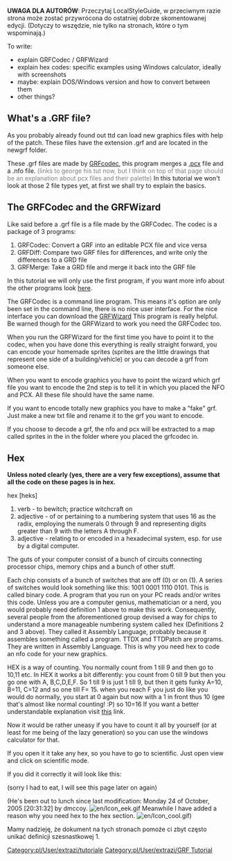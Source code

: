 {{pl/Development/NewGRF/inne strony|en=www.tt-wiki.net/wiki/Preliminaries|pl=pl/Development/NewGRF/NFO Tutorial/Preliminaries}}
<!--{{NFOTutorial}}-->{{pl/Development/NewGRF/NFO Tutorial/Navigation}}

'''UWAGA DLA AUTORÓW''': Przeczytaj LocalStyleGuide, w przeciwnym razie strona może zostać przywrócona do ostatniej dobrze skomentowanej edycji. (Dotyczy to wszędzie, nie tylko na stronach, które o tym wspominają.)

To write:

* explain GRFCodec / GRFWizard
* explain hex codes: specific examples using Windows calculator, ideally with screenshots
* maybe: explain DOS/Windows version and how to convert between them
* other things?

==What's a .GRF file?==

As you probably already found out ttd can load new graphics files with help of the patch. These files have the extension .grf and are located in the newgrf folder.

These .grf files are made by [http://dev.openttdcoop.org/projects/grfcodec GRFcodec], this program merges a [[en/DrawingSprites|.pcx]] file and a .nfo file. <span style='color:#808080'>(links to george his tut now, but I think on top of that page should be an explanation about pcx files and their palette)</span> In this tutorial we won't look at those 2 file types yet, at first we shall try to explain the basics.

== The GRFCodec and the GRFWizard ==

Like said before a .grf file is a file made by the GRFCodec. The codec is a package of 3 programs:

# GRFCodec: Convert a GRF into an editable PCX file and vice versa
# GRFDiff: Compare two GRF files for differences, and write only the differences to a GRD file
# GRFMerge: Take a GRD file and merge it back into the GRF file

In this tutorial we will only use the first program, if you want more info about the other programs look [http://www.ttdpatch.net/grfcodec/grfcodec.html here].

The GRFCodec is a command line program. This means it's option are only been set in the command line, there is no nice user interface. For the nice interface you can download the [http://www.divxland.org/ttd/ttdsolutions.htm GRFWizard] This program is really helpful. Be warned though for the GRFWizard to work you need the GRFCodec too.

When you run the GRFWizard for the first time you have to point it to the codec, when you have done this everything is really straight forward, you can encode your homemade sprites (sprites are the little drawings that represent one side of a building/vehicle) or you can decode a grf from someone else.

When you want to encode graphics you have to point the wizard which grf file you want to encode the 2nd step is to tell it in which you placed the NFO and PCX. All these file should have the same name.

If you want to encode totally new graphics you have to make a "fake" grf. Just make a new txt file and rename it to the grf you want to encode.

If you choose to decode a grf, the nfo and pcx will be extracted to a map called sprites in the in the folder where you placed the grfcodec in.

==Hex==

'''Unless noted clearly (yes, there are a very few exceptions), assume that all the code on these pages is in hex.'''

hex <nowiki>[heks]</nowiki>
# verb - to bewitch; practice witchcraft on
# adjective - of or pertaining to a numbering system that uses 16 as the radix, employing the numerals 0 through 9 and representing digits greater than 9 with the letters A through F.
# adjective - relating to or encoded in a hexadecimal system, esp. for use by a digital computer.

The guts of your computer consist of a bunch of circuits connecting processor chips, memory chips and a bunch of other stuff.

Each chip consists of a bunch of switches that are off (0) or on (1). A series of switches would look something like this: 1001 0001 1110 0101. This is called binary code. A program that you run on your PC reads and/or writes this code. Unless you are a computer genius, mathematician or a nerd, you would probably need definition 1 above to make this work. Consequently, several people from the aforementioned group devised a way for chips to understand a more manageable numbering system called hex (Definitions 2 and 3 above). They called it Assembly Language, probably because it assembles something called a program. TTDX and TTDPatch are programs. They are written in Assembly Language. This is why you need hex to code an nfo code for your new graphics.

HEX is a way of counting. You normally count from 1 till 9 and then go to 10,11 etc. In HEX it works a bit differently: you count from 0 till 9 but then you go one with A, B,C,D,E,F. So 1 till 9 is just 1 till 9, but then it gets funky A=10, B=11, C=12 and so one till F= 15. when you reach F you just do like you would do normally, you start at 0 again but now with a 1 in front thus 10 (gee that's almost like normal counting! :P) so 10=16 If you want a better understandable explanation visit [http://oss.oetiker.ch/rrdtool/tut/bin_dec_hex.en.html this] link.

Now it would be rather uneasy if you have to count it all by yourself (or at least for me being of the lazy generation) so you can use the windows calculator for that.

If you open it it take any hex, so you have to go to scientific. Just open view and click on scientific mode.

If you did it correctly it will look like this:

(sorry I had to eat, I will see this page later on again)

(He's been out to lunch since last modification: Monday 24 of October, 2005 [20:31:32] by dmccoy. [[File:en/Icon eek.gif]] Meanwhile I have added a reason why you need hex to the hex section. [[File:en/Icon cool.gif]])

Mamy nadzieję, że dokument na tych stronach pomoże ci zbyt często unikać definicji szesnastkowej 1.
<!--[[Category:Tutorials]][[Category:GRF Tutorial]]-->[[Category:pl/User/extrazi/tutoriale]][[Category:pl/User/extrazi/GRF Tutorial]]